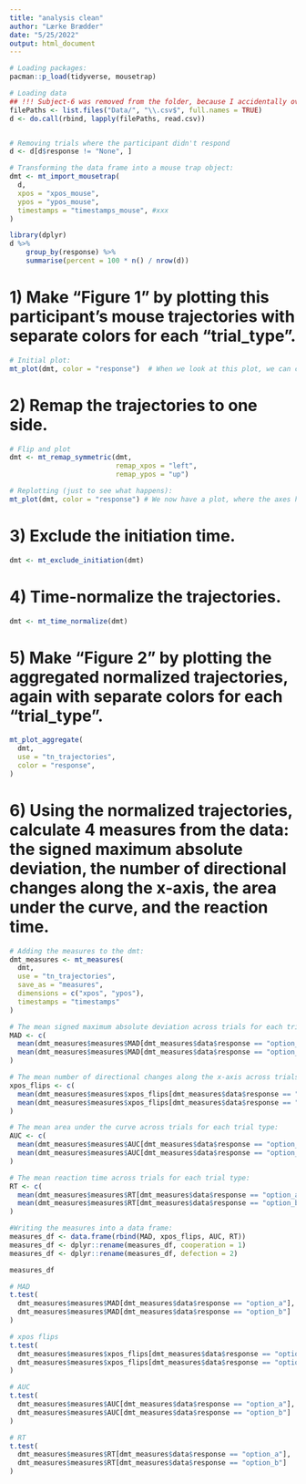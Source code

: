 ```yaml
---
title: "analysis clean"
author: "Lærke Brædder"
date: "5/25/2022"
output: html_document
---
```


```r
# Loading packages:
pacman::p_load(tidyverse, mousetrap)

# Loading data
## !!! Subject-6 was removed from the folder, because I accidentally overwrote the df.
filePaths <- list.files("Data/", "\\.csv$", full.names = TRUE)
d <- do.call(rbind, lapply(filePaths, read.csv))


# Removing trials where the participant didn't respond
d <- d[d$response != "None", ]

# Transforming the data frame into a mouse trap object:
dmt <- mt_import_mousetrap(
  d,
  xpos = "xpos_mouse",
  ypos = "ypos_mouse",
  timestamps = "timestamps_mouse", #xxx
)

```


```r
library(dplyr)
d %>% 
    group_by(response) %>% 
    summarise(percent = 100 * n() / nrow(d))
```



# 1) Make “Figure 1” by plotting this participant’s mouse trajectories with separate colors for each “trial_type”.
```r
# Initial plot:
mt_plot(dmt, color = "response")  # When we look at this plot, we can clearly see that the axes are flipped upside down compared to what we saw in the experiment (this is just due to the values on the coordinate system in OpenSesame). We are going to fix this in the next task, when we flip the axes.
```


# 2) Remap the trajectories to one side.
```r
# Flip and plot
dmt <- mt_remap_symmetric(dmt,
                          remap_xpos = "left",
                          remap_ypos = "up")

# Replotting (just to see what happens):
mt_plot(dmt, color = "response") # We now have a plot, where the axes have been flipped upside down so that the visualization resembles the setup of the experiment. Furthermore we have flipped it so that all responses are to the left. This makes it easier to compare between the trial types.
```


# 3) Exclude the initiation time.
```r
dmt <- mt_exclude_initiation(dmt)
```



# 4) Time-normalize the trajectories.
```r
dmt <- mt_time_normalize(dmt)
```


# 5) Make “Figure 2” by plotting the aggregated normalized trajectories, again with separate colors for each “trial_type”.
```r
mt_plot_aggregate(
  dmt,
  use = "tn_trajectories",
  color = "response",
)
```


     
# 6) Using the normalized trajectories, calculate 4 measures from the data: the signed maximum absolute deviation, the number of directional changes along the x-axis, the area under the curve, and the reaction time.
```r
# Adding the measures to the dmt:
dmt_measures <- mt_measures(
  dmt,
  use = "tn_trajectories",
  save_as = "measures",
  dimensions = c("xpos", "ypos"),
  timestamps = "timestamps"
)

# The mean signed maximum absolute deviation across trials for each trial type:
MAD <- c(
  mean(dmt_measures$measures$MAD[dmt_measures$data$response == "option_a"]),
  mean(dmt_measures$measures$MAD[dmt_measures$data$response == "option_b"])
)

# The mean number of directional changes along the x-axis across trials for each trial type:
xpos_flips <- c(
  mean(dmt_measures$measures$xpos_flips[dmt_measures$data$response == "option_a"]),
  mean(dmt_measures$measures$xpos_flips[dmt_measures$data$response == "option_b"])
)

# The mean area under the curve across trials for each trial type:
AUC <- c(
  mean(dmt_measures$measures$AUC[dmt_measures$data$response == "option_a"]),
  mean(dmt_measures$measures$AUC[dmt_measures$data$response == "option_b"])
)

# The mean reaction time across trials for each trial type:
RT <- c(
  mean(dmt_measures$measures$RT[dmt_measures$data$response == "option_a"]),
  mean(dmt_measures$measures$RT[dmt_measures$data$response == "option_b"])
)

#Writing the measures into a data frame:
measures_df <- data.frame(rbind(MAD, xpos_flips, AUC, RT))
measures_df <- dplyr::rename(measures_df, cooperation = 1)
measures_df <- dplyr::rename(measures_df, defection = 2)

measures_df
```

```r
# MAD
t.test(
  dmt_measures$measures$MAD[dmt_measures$data$response == "option_a"],
  dmt_measures$measures$MAD[dmt_measures$data$response == "option_b"]
)

# xpos flips
t.test(
  dmt_measures$measures$xpos_flips[dmt_measures$data$response == "option_a"],
  dmt_measures$measures$xpos_flips[dmt_measures$data$response == "option_b"]
)

# AUC
t.test(
  dmt_measures$measures$AUC[dmt_measures$data$response == "option_a"],
  dmt_measures$measures$AUC[dmt_measures$data$response == "option_b"]
)

# RT
t.test(
  dmt_measures$measures$RT[dmt_measures$data$response == "option_a"],
  dmt_measures$measures$RT[dmt_measures$data$response == "option_b"]
)
```

